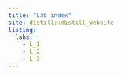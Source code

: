 ```yaml
---
title: "Lab index"
site: distill::distill_website
listing: 
  labs:
    - L_1
    - L_2
    - L_3
---
```

